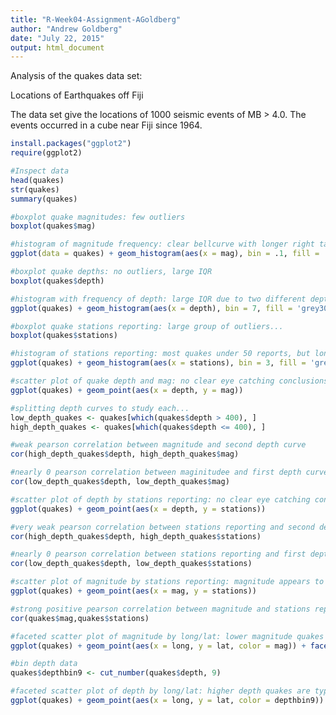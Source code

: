 ---
title: "R-Week04-Assignment-AGoldberg"
author: "Andrew Goldberg"
date: "July 22, 2015"
output: html_document
---

Analysis of the quakes data set: 

Locations of Earthquakes off Fiji

The data set give the locations of 1000 seismic events of MB > 4.0. The events occurred in a cube near Fiji since 1964.

```{r}
install.packages("ggplot2")
require(ggplot2)

#Inspect data
head(quakes)
str(quakes)
summary(quakes)

#boxplot quake magnitudes: few outliers
boxplot(quakes$mag)

#histogram of magnitude frequency: clear bellcurve with longer right tail
ggplot(data = quakes) + geom_histogram(aes(x = mag), bin = .1, fill = 'grey30')

#boxplot quake depths: no outliers, large IQR
boxplot(quakes$depth)

#histogram with frequency of depth: large IQR due to two different depth curves
ggplot(quakes) + geom_histogram(aes(x = depth), bin = 7, fill = 'grey30')

#boxplot quake stations reporting: large group of outliers...
boxplot(quakes$stations)

#histogram of stations reporting: most quakes under 50 reports, but long tail of higher counts
ggplot(quakes) + geom_histogram(aes(x = stations), bin = 3, fill = 'grey30')

#scatter plot of quake depth and mag: no clear eye catching conclusions
ggplot(quakes) + geom_point(aes(x = depth, y = mag))

#splitting depth curves to study each...
low_depth_quakes <- quakes[which(quakes$depth > 400), ]
high_depth_quakes <- quakes[which(quakes$depth <= 400), ]

#weak pearson correlation between magnitude and second depth curve 
cor(high_depth_quakes$depth, high_depth_quakes$mag)

#nearly 0 pearson correlation between maginitudee and first depth curve
cor(low_depth_quakes$depth, low_depth_quakes$mag)

#scatter plot of depth by stations reporting: no clear eye catching conclusions
ggplot(quakes) + geom_point(aes(x = depth, y = stations))

#very weak pearson correlation between stations reporting and second depth curve 
cor(high_depth_quakes$depth, high_depth_quakes$stations)

#nearly 0 pearson correlation between stations reporting and first depth curve
cor(low_depth_quakes$depth, low_depth_quakes$stations)

#scatter plot of magnitude by stations reporting: magnitude appears to positively affect station reporting
ggplot(quakes) + geom_point(aes(x = mag, y = stations))

#strong positive pearson correlation between magnitude and stations reporting
cor(quakes$mag,quakes$stations)

#faceted scatter plot of magnitude by long/lat: lower magnitude quakes are more typically east of mainland
ggplot(quakes) + geom_point(aes(x = long, y = lat, color = mag)) + facet_wrap(~mag)

#bin depth data
quakes$depthbin9 <- cut_number(quakes$depth, 9)

#faceted scatter plot of depth by long/lat: higher depth quakes are typically east of mainland
ggplot(quakes) + geom_point(aes(x = long, y = lat, color = depthbin9)) + facet_wrap(~depthbin9)
```